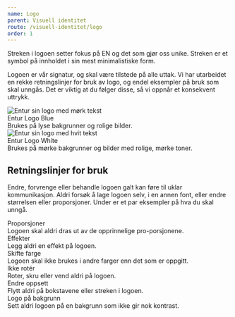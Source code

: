 ```yaml
---
name: Logo
parent: Visuell identitet
route: /visuell-identitet/logo
order: 1
---
```





<PageHeader>
  Streken i logoen setter fokus på EN og det som gjør oss unike. Streken er et
  symbol på innholdet i sin mest minimalistiske form.
</PageHeader>

Logoen er vår signatur, og skal være tilstede på alle uttak. Vi har utarbeidet en rekke retningslinjer for bruk av logo, og endel eksempler på bruk som skal unngås. Det er viktig at du følger disse, så vi oppnår et konsekvent uttrykk.

<div className="logo-display-wrapper">
  <div className="logo-display">
    <div className="logo-display-background">
      <img src={positive} alt="Entur sin logo med mørk tekst" />
    </div>
    <div className="logo-display-text">
      <div className="logo-display-text__heading">Entur Logo Blue</div>
      Brukes på lyse bakgrunner og rolige bilder.
    </div>
  </div>
  <div className="logo-display">
    <div className="logo-display-background logo-display-background--dark">
      <img src={negative} alt="Entur sin logo med hvit tekst" />
    </div>
    <div className="logo-display-text">
      <div className="logo-display-text__heading">Entur Logo White</div>
      Brukes på mørke bakgrunner og bilder med rolige, mørke toner.
    </div>
  </div>
</div>

## Retningslinjer for bruk

Endre, forvrenge eller behandle logoen galt kan føre til uklar kommunikasjon.
Aldri forsøk å lage logoen selv, i en annen font, eller endre størrelsen eller proporsjoner.
Under er et par eksempler på hva du skal unngå.

<div className="guidelines-logo-wrapper">
  <div>
    <img className="guidelines-logo__image" src={proporsjoner} alt="" />
    <div classNames="guidelines-logo__heading">Proporsjoner</div>
    Logoen skal aldri dras ut av de opprinnelige pro-porsjonene.
  </div>
  <div>
    <img className="guidelines-logo__image" src={effekter} alt="" />
    <div classNames="guidelines-logo__heading">Effekter</div>
    Legg aldri en effekt på logoen.
  </div>
  <div>
    <img className="guidelines-logo__image" src={farger} alt="" />
    <div classNames="guidelines-logo__heading">Skifte farge</div>
    Logoen skal ikke brukes i andre farger enn det som er oppgitt.
  </div>
  <div>
    <img className="guidelines-logo__image" src={rotering} alt="" />
    <div classNames="guidelines-logo__heading">Ikke rotér</div>
    Roter, skru eller vend aldri på logoen.
  </div>
  <div>
    <img className="guidelines-logo__image" src={oppsett} alt="" />
    <div classNames="guidelines-logo__heading">Endre oppsett</div>
    Flytt aldri på bokstavene eller streken i logoen.
  </div>
  <div>
    <img className="guidelines-logo__image" src={bakgrunn} alt="" />
    <div classNames="guidelines-logo__heading">Logo på bakgrunn</div>
    Sett aldri logoen på en bakgrunn som ikke gir nok kontrast.
  </div>
</div>
